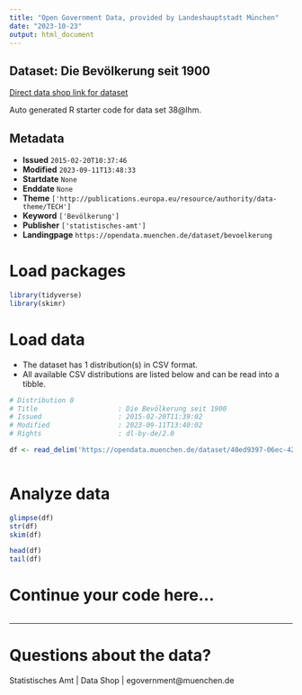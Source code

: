 ```yaml
---
title: "Open Government Data, provided by Landeshauptstadt München"
date: "2023-10-23"
output: html_document
---
```


## Dataset: Die Bevölkerung seit 1900

[Direct data shop link for dataset](https://opendata.muenchen.de/dataset/bevoelkerung)

Auto generated R starter code for data set 38@lhm.

## Metadata

- **Issued** `2015-02-20T10:37:46`
- **Modified** `2023-09-11T13:48:33`
- **Startdate** `None`
- **Enddate** `None`
- **Theme** `['http://publications.europa.eu/resource/authority/data-theme/TECH']`
- **Keyword** `['Bevölkerung']`
- **Publisher** `['statistisches-amt']`
- **Landingpage** `https://opendata.muenchen.de/dataset/bevoelkerung`


# Load packages

```r

library(tidyverse)
library(skimr)

```

# Load data

-   The dataset has 1 distribution(s) in CSV format.
-   All available CSV distributions are listed below and can be read into a tibble.

```r

# Distribution 0
# Title                    : Die Bevölkerung seit 1900 
# Issued                   : 2015-02-20T11:39:02
# Modified                 : 2023-09-11T13:40:02
# Rights                   : dl-by-de/2.0

df <- read_delim('https://opendata.muenchen.de/dataset/40ed9397-06ec-4271-8fe6-54b67fbe45fb/resource/6c7165dc-0958-4213-a004-2515be292887/download/jt1401012018.csv')



```

# Analyze data

```r

glimpse(df)
str(df)
skim(df)

head(df)
tail(df)

```

# Continue your code here...

```r

```

------------------------------------------------------------------------

# Questions about the data?

Statistisches Amt | Data Shop | egovernment@muenchen.de
